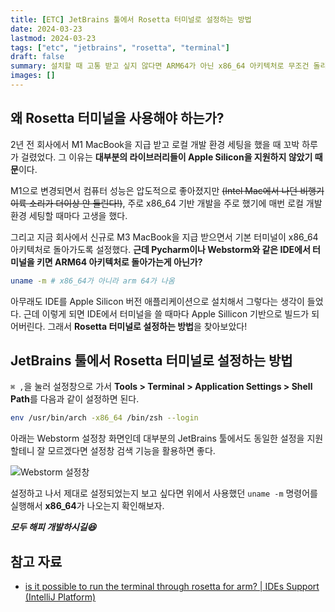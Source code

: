 ```yaml
---
title: [ETC] JetBrains 툴에서 Rosetta 터미널로 설정하는 방법
date: 2024-03-23
lastmod: 2024-03-23
tags: ["etc", "jetbrains", "rosetta", "terminal"]
draft: false
summary: 설치할 때 고통 받고 싶지 않다면 ARM64가 아닌 x86_64 아키텍처로 무조건 돌리자...
images: []
---
```


## 왜 Rosetta 터미널을 사용해야 하는가?

2년 전 회사에서 M1 MacBook을 지급 받고 로컬 개발 환경 세팅을 했을 때 꼬박 하루가 걸렸었다. 그 이유는 **대부분의 라이브러리들이 Apple Silicon을 지원하지 않았기 때문**이다.

M1으로 변경되면서 컴퓨터 성능은 압도적으로 좋아졌지만 ~~(Intel Mac에서 나던 비행기 이륙 소리가 더이상 안 들린다!)~~, 주로 x86_64 기반 개발을 주로 했기에 매번 로컬 개발 환경 세팅할 때마다 고생을 했다.

그리고 지금 회사에서 신규로 M3 MacBook을 지급 받으면서 기본 터미널이 x86_64 아키텍처로 돌아가도록 설정했다. **근데 Pycharm이나 Webstorm와 같은 IDE에서 터미널을 키면 ARM64 아키텍처로 돌아가는게 아닌가?**

```bash
uname -m # x86_64가 아니라 arm 64가 나옴
```

아무래도 IDE를 Apple Silicon 버전 애플리케이션으로 설치해서 그렇다는 생각이 들었다. 근데 이렇게 되면 IDE에서 터미널을 쓸 때마다 Apple Sillicon 기반으로 빌드가 되어버린다. 그래서 **Rosetta 터미널로 설정하는 방법**을 찾아보았다!

## JetBrains 툴에서 Rosetta 터미널로 설정하는 방법

`⌘ ,`을 눌러 설정창으로 가서 **Tools > Terminal > Application Settings >  Shell Path**를 다음과 같이 설정하면 된다.

```bash
env /usr/bin/arch -x86_64 /bin/zsh --login
```

아래는 Webstorm 설정창 화면인데 대부분의 JetBrains 툴에서도 동일한 설정을 지원할테니 잘 모르겠다면 설정창 검색 기능을 활용하면 좋다.

![Webstorm 설정창](/static/images/dev/etc/set-rosetta-terminal-in-jetbrains/webstorm-settings.png)

설정하고 나서 제대로 설정되었는지 보고 싶다면 위에서 사용했던 `uname -m` 명령어를 실행해서 **x86_64**가 나오는지 확인해보자.

_**모두 해피 개발하시길😆**_

## 참고 자료

- [is it possible to run the terminal through rosetta for arm? | IDEs Support (IntelliJ Platform)](https://intellij-support.jetbrains.com/hc/en-us/community/posts/360010485779-is-it-possible-to-run-the-terminal-through-rosetta-for-arm)